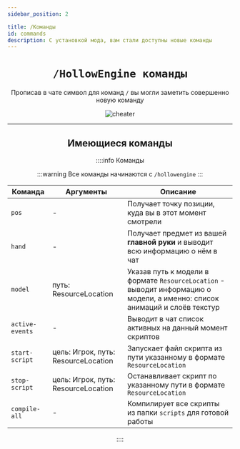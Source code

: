 ```yaml
---
sidebar_position: 2

title: /Команды
id: commands
description: С установкой мода, вам стали доступны новые команды
---
```



<div align="center">

# `/HollowEngine команды`

Прописав в чате символ для команд `/` вы могли заметить совершенно новую команду

<div className="show" id="mask">

![cheater](@site/static/img/doc/titles/Commands0.png "Читерюга")

</div>

---

## Имеющиеся команды

::::info Команды

:::warning Все команды начинаются с
`/hollowengine`
:::

| Команда         | Аргументы                           | Описание                                                                                                                   |
|-----------------|-------------------------------------|----------------------------------------------------------------------------------------------------------------------------|
| `pos`           | -                                   | Получает точку позиции, куда вы в этот момент смотрели                                                                     |
| `hand`          | -                                   | Получает предмет из вашей **главной руки** и выводит всю информацию о нём в чат                                            |
| `model`         | путь: ResourceLocation              | Указав путь к модели в формате `ResourceLocation` - выводит информацию о модели, а именно: список анимаций и слоёв текстур |
| `active-events` | -                                   | Выводит в чат список активных на данный момент скриптов                                                                    |
| `start-script`  | цель: Игрок, путь: ResourceLocation | Запускает файл скрипта из пути указанному в формате `ResourceLocation`                                                     |
| `stop-script`   | цель: Игрок, путь: ResourceLocation | Останавливает скрипт по указанному пути в формате `ResourceLocation`                                                       |
| `compile-all`   | -                                   | Компилирует все скрипты из папки `scripts` для готовой работы                                                              |

::::

</div>
